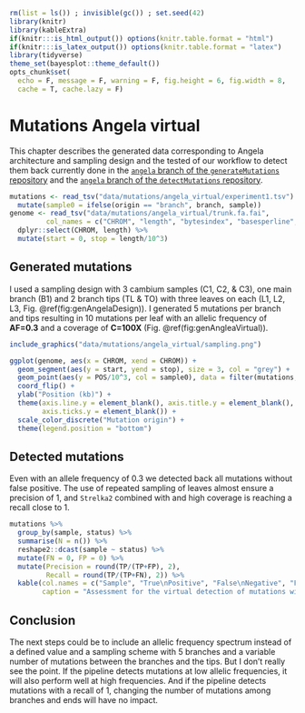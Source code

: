 ```r
rm(list = ls()) ; invisible(gc()) ; set.seed(42)
library(knitr)
library(kableExtra)
if(knitr:::is_html_output()) options(knitr.table.format = "html") 
if(knitr:::is_latex_output()) options(knitr.table.format = "latex") 
library(tidyverse)
theme_set(bayesplot::theme_default())
opts_chunk$set(
  echo = F, message = F, warning = F, fig.height = 6, fig.width = 8,
  cache = T, cache.lazy = F)
```

# Mutations Angela virtual

This chapter describes the generated data corresponding to Angela architecture and sampling design and the tested of our workflow to detect them back currently done in the [`angela` branch of the `generateMutations` repository](https://github.com/sylvainschmitt/generateMutations/tree/angela) and the [`angela` branch of the `detectMutations` repository](https://github.com/sylvainschmitt/detectMutations/tree/angela).


```r
mutations <- read_tsv("data/mutations/angela_virtual/experiment1.tsv") %>% 
  mutate(sample0 = ifelse(origin == "branch", branch, sample))
genome <- read_tsv("data/mutations/angela_virtual/trunk.fa.fai", 
         col_names = c("CHROM", "length", "bytesindex", "basesperline", "bytesperline")) %>% 
  dplyr::select(CHROM, length) %>% 
  mutate(start = 0, stop = length/10^3)
```

## Generated mutations

I used a sampling design with 3 cambium samples (C1, C2, & C3), one main branch (B1) and 2 branch tips (TL & TO) with three leaves on each (L1, L2, L3, Fig. \@ref(fig:genAngelaDesign)). I generated 5 mutations per branch and tips resulting in 10 mutations per leaf with an allelic frequency of **AF=0.3**  and a coverage of **C=100X** (Fig. \@ref(fig:genAngleaVirtual)).

```r
include_graphics("data/mutations/angela_virtual/sampling.png")
```



```r
ggplot(genome, aes(x = CHROM, xend = CHROM)) +
  geom_segment(aes(y = start, yend = stop), size = 3, col = "grey") +
  geom_point(aes(y = POS/10^3, col = sample0), data = filter(mutations, generated == 1)) +
  coord_flip() +
  ylab("Position (kb)") +
  theme(axis.line.y = element_blank(), axis.title.y = element_blank(), 
        axis.ticks.y = element_blank()) +
  scale_color_discrete("Mutation origin") +
  theme(legend.position = "bottom")
```

## Detected mutations

Even with an allele frequency of 0.3 we detected back all mutations without false positive. 
The use of repeated sampling of leaves almost ensure a precision of 1,
and `Strelka2` combined with and high coverage is reaching a recall close to 1.

```r
mutations %>% 
  group_by(sample, status) %>% 
  summarise(N = n()) %>% 
  reshape2::dcast(sample ~ status) %>% 
  mutate(FN = 0, FP = 0) %>% 
  mutate(Precision = round(TP/(TP+FP), 2), 
         Recall = round(TP/(TP+FN), 2)) %>% 
  kable(col.names = c("Sample", "True\nPositive", "False\nNegative", "False\nPositive", "Precision", "Recall"),
        caption = "Assessment for the virtual detection of mutations with Angela sampling design.")
```


## Conclusion

The next steps could be to include an allelic frequency spectrum instead of a defined value and a sampling scheme with 5 branches and a variable number of mutations between the branches and the tips. But I don't really see the point. If the pipeline detects mutations at low allelic frequencies, it will also perform well at high frequencies. And if the pipeline detects mutations with a recall of 1, changing the number of mutations among branches and ends will have no impact.
